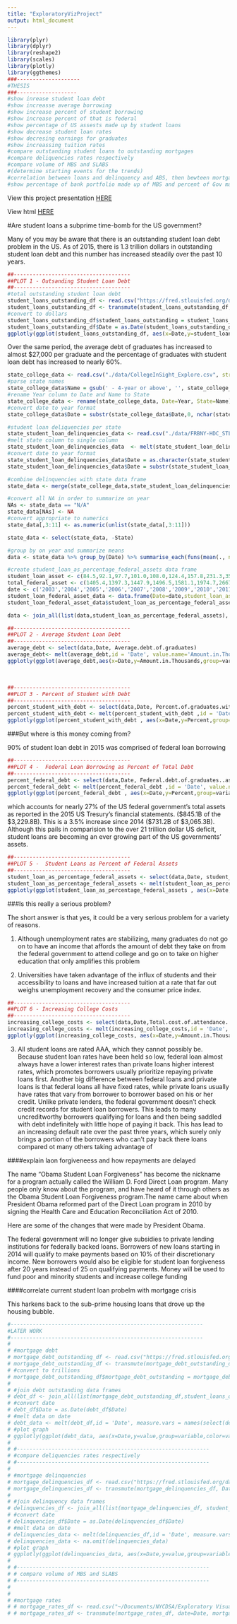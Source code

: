 ```yaml
---
title: "ExploratoryVizProject"
output: html_document
---
```

```r
library(plyr)
library(dplyr)
library(reshape2)
library(scales)
library(plotly)
library(ggthemes)
###--------------------
#THESIS
###-------------------
#show inrease student loan debt
#show increasse average borrowing 
#show increase percent of student borrowing
#show increase percent of that is federal
#show percentage of US assests made up by student loans
#show decrease student loan rates
#show decresing earnings for graduates
#show increassing tuition rates
#compare outstanding student loans to outstanding mortgages
#compare deliquencies rates respectively
#compare volume of MBS and SLABS
#(determine starting events for the trends)
#correlation between loans and delinquency and ABS, then bewteen mortgage and student over similar time frame
#show percentage of bank portfolio made up of MBS and percent of Gov made up of student loans
```

View this project presentation <a href='https://slides.com/sjstebbins/exploratory-data-visualization-project'>HERE</a>

View html <a href="https://github.com/nycdatasci/bootcamp006_project/blob/master/Project1-ExploreVis/Spencer_Stebbins/ExploratoryVizProject.html">HERE</a>

#Are student loans a subprime time-bomb for the US government?

Many of you may be aware that there is an outstanding student loan debt problem in the US. As of 2015, there is 1.3 trillion dollars in outstanding student loan debt and this number has increased steadily over the past 10 years.

```r
##-------------------------------------
##PLOT 1 - Outsanding Student Loan Debt
##-------------------------------------
#total outstanding student loan debt
student_loans_outstanding_df <- read.csv("https://fred.stlouisfed.org/data/SLOAS.csv")
student_loans_outstanding_df <- transmute(student_loans_outstanding_df, Date=DATE, student_loans_outstanding=VALUE)
#convert to dollars
student_loans_outstanding_df$student_loans_outstanding = student_loans_outstanding_df$student_loans_outstanding * 100000
student_loans_outstanding_df$Date = as.Date(student_loans_outstanding_df$Date)
ggplotly(ggplot(student_loans_outstanding_df, aes(x=Date,y=student_loans_outstanding) ) +geom_line( color='red') + ylab("") + ggtitle("Outstanding Student Loan Debt (Dollars)") + scale_x_date(breaks = date_breaks("5 year"), labels = date_format("%Y")) + theme_fivethirtyeight()) 

```

Over the same period, the average debt of graduates has increased to almost $27,000 per graduate and the percentage of graduates with student loan debt has increased to nearly 60%.

```r
state_college_data <- read.csv("./data/CollegeInSight_Explore.csv", stringsAsFactors = FALSE)
#parse state names
state_college_data$Name = gsub(' - 4-year or above', '', state_college_data$Name)
#rename Year column to Date and Name to State
state_college_data <- rename(state_college_data, Date=Year, State=Name)
#convert date to year format
state_college_data$Date = substr(state_college_data$Date,0, nchar(state_college_data$Date) -3)

#student loan deliquencies per state
state_student_loan_delinquencies_data <- read.csv("./data/FRBNY-HDC_STLOANDEL.csv", stringsAsFactors = FALSE)
#melt state column to single column 
state_student_loan_delinquencies_data  <- melt(state_student_loan_delinquencies_data, id= 'Date', variable.name='State', value.name="Percent.student.loan.delinquences")
#convert date to year format
state_student_loan_delinquencies_data$Date = as.character(state_student_loan_delinquencies_data$Date)
state_student_loan_delinquencies_data$Date = substr(state_student_loan_delinquencies_data$Date,0, nchar(state_student_loan_delinquencies_data$Date) -6)

#combine delinquencies with state data frame
state_data <- merge(state_college_data,state_student_loan_delinquencies_data,by=c('Date','State'))

#convert all NA in order to summarize on year
NAs <- state_data == "N/A"
state_data[NAs] <- NA
#convert appropriate to numerics
state_data[,3:11] <- as.numeric(unlist(state_data[,3:11]))

state_data <- select(state_data, -State)

#group by on year and summarize means
data <- state_data %>% group_by(Date) %>% summarise_each(funs(mean(., na.rm = TRUE))) 

#create student_loan_as_percentage_federal_assets data frame
student_loan_asset <- c(84.5,92.1,97.7,101.0,108.0,124.4,157.8,231.3,356.1,495.5,613.9,731.2,845.1)
total_federal_asset <- c(1405.4,1397.3,1447.9,1496.5,1581.1,1974.7,2667.9,2883.8,2707.3,2748.3,2968.3,3065.3,3229.8)
date <- c('2003','2004','2005','2006','2007','2008','2009','2010','2011','2012','2013','2014','2015')
student_loan_federal_asset_data <- data.frame(Date=date,student_loan_asset=student_loan_asset, total_federal_asset=total_federal_asset)
student_loan_federal_asset_data$student_loan_as_percentage_federal_assets = student_loan_federal_asset_data$student_loan_asset/total_federal_asset

data <- join_all(list(data,student_loan_as_percentage_federal_assets), by='Date', type = "outer")

##-------------------------------------
##PLOT 2 - Average Student Loan Debt
##-------------------------------------
average_debt <- select(data,Date, Average.debt.of.graduates)
average_debt<- melt(average_debt,id = 'Date', value.name='Amount.in.Thousands')
ggplotly(ggplot(average_debt,aes(x=Date,y=Amount.in.Thousands,group=variable,color=variable)) + geom_line()  + ggtitle('Average Student Loan Debt') + theme(legend.position="none") + theme_fivethirtyeight())
```
<br/>
```r
##-------------------------------------
##PLOT 3 - Percent of Student with Debt
##-------------------------------------
percent_student_with_debt <- select(data,Date, Percent.of.graduates.with.debt)
percent_student_with_debt <- melt(percent_student_with_debt ,id = 'Date', value.name='Percent')
ggplotly(ggplot(percent_student_with_debt , aes(x=Date,y=Percent,group=variable,color=variable)) + geom_line() + ggtitle('Percent of Students with Debt') +  theme(legend.position="none") + theme_fivethirtyeight())
```

###But where is this money coming from?

90% of student loan debt in 2015 was comprised of federal loan borrowing

```r
##-------------------------------------
##PLOT 4 -  Federal Loan Borrowing as Percent of Total Debt
##-------------------------------------
percent_federal_debt <- select(data,Date, Federal.debt.of.graduates..as.percent.of.total.debt)
percent_federal_debt <- melt(percent_federal_debt ,id = 'Date', value.name='Percent')
ggplotly(ggplot(percent_federal_debt , aes(x=Date,y=Percent,group=variable,color=variable)) + geom_line() + ggtitle('Federal Loan Borrowing as Percent of Total Debt') +  theme(legend.position="none") + theme_fivethirtyeight())
```

which accounts for nearly 27% of the US federal government's total assets as reported in the 2015 US Tresury's financial statements. ($845.1B of the $3,229.8B). This is a 3.5% increase since 2014 ($731.2B of $3,065.3B). Although this pails in comparision to the over 21 trillion dollar US deficit, student loans are becoming an ever growing part of the US governments' assets. 

```r
##-------------------------------------
##PLOT 5 -  Student Loans as Percent of Federal Assets
##-------------------------------------
student_loan_as_percentage_federal_assets <- select(data,Date, student_loan_as_percentage_federal_assets)
student_loan_as_percentage_federal_assets <- melt(student_loan_as_percentage_federal_assets ,id = 'Date', value.name='Percent')
ggplotly(ggplot(student_loan_as_percentage_federal_assets , aes(x=Date,y=Percent,group=variable,color=variable)) + geom_line() + ggtitle('Student Loans as Percent of Federal Assets') +  theme(legend.position="none") + theme_fivethirtyeight())
```

###Is this really a serious problem? 

The short answer is that yes, it could be a very serious problem for a variety of reasons.

  1) Although unemployment rates are stabilizing, many graduates do not go on to have an income that affords the amount of debt they take on from the federal government to attend college and go on to take on higher education that only amplifies this problem
  
  2) Universities have taken advantage of the influx of students and their accessibility to loans and have increased tuition at a rate that far out weighs unemployment recovery and the consumer price index. 
  
```r
##-------------------------------------
##PLOT 6 - Increasing College Costs
##-------------------------------------
increasing_college_costs <- select(data,Date,Total.cost.of.attendance..on.campus.)
increasing_college_costs <- melt(increasing_college_costs,id = 'Date', value.name='Amount.in.Thousands')
ggplotly(ggplot(increasing_college_costs, aes(x=Date,y=Amount.in.Thousands,group=variable,color=variable)) + geom_line() + ggtitle('Average College Costs') + theme(legend.position="none") + theme_fivethirtyeight())
```
  
  3) All student loans are rated AAA, which they cannot possibly be. Because student loan rates have been held so low, federal loan almost always have a lower interest rates than private loans higher interest rates, which promotes borrowers usually prioritize repaying private loans first. Another big difference between federal loans and private loans is that federal loans all have fixed rates, while private loans usually have rates that vary from borrower to borrower based on his or her credit. Unlike private lenders, the federal government doesn’t check credit records for student loan borrowers. This leads to many uncreditworthy borrowers qualifying for loans and then being saddled with debt indefinitely with little hope of paying it back. This has lead to an increasing default rate over the past three years, which surely only brings a portion of the borrowers who can't pay back there loans compared ot many others taking advantage of 
  
  
  
####explain laon forgiveneess and how repayments are delayed

The name “Obama Student Loan Forgiveness” has become the nickname for a program actually called the William D. Ford Direct Loan program. Many people only know about the program, and have heard of it through others as the Obama Student Loan Forgiveness program.The name came about when President Obama reformed part of the Direct Loan program in 2010 by signing the Health Care and Education Reconciliation Act of 2010.

Here are some of the changes that were made by President Obama.

The federal government will no longer give subsidies to private lending institutions for federally backed loans.
Borrowers of new loans starting in 2014 will qualify to make payments based on 10% of their discretionary income.
New borrowers would also be eligible for student loan forgiveness after 20 years instead of 25 on qualifying payments.
Money will be used to fund poor and minority students and increase college funding

####correlate current student loan probelm with mortgage crisis

 This harkens back to the sub-prime housing loans that drove up the housing bubble.

```r
#-------------------------------------------------------------
#LATER WORK
#-------------------------------------------------------------
# 
# #mortgage debt
# mortgage_debt_outstanding_df <- read.csv("https://fred.stlouisfed.org/data/MDOAH.csv", stringsAsFactors = FALSE)
# mortgage_debt_outstanding_df <- transmute(mortgage_debt_outstanding_df, Date=DATE, mortgage_debt_outstanding=as.numeric(VALUE))
# #convert to trillions
# mortgage_debt_outstanding_df$mortgage_debt_outstanding = mortgage_debt_outstanding_df$mortgage_debt_outstanding * 100
# 
# #join debt outstanding data frames
# debt_df <- join_all(list(mortgage_debt_outstanding_df,student_loans_outstanding_data), by='Date', type = "full")
# #convert date
# debt_df$Date = as.Date(debt_df$Date)
# #melt data on date
# debt_data <- melt(debt_df,id = 'Date', measure.vars = names(select(debt_df, -Date)))
# #plot graph
# ggplotly(ggplot(debt_data, aes(x=Date,y=value,group=variable,color=variable)) + geom_line() + facet_wrap(~variable, scales = "free"))
#   
# #-------------------------------------------------------------
# #compare deliquencies rates respectively
# #-------------------------------------------------------------
# 
# #mortgage delinquencies
# mortgage_delinquencies_df <- read.csv("https://fred.stlouisfed.org/data/DRSFRMACBS.csv")
# mortgage_delinquencies_df <- transmute(mortgage_delinquencies_df, Date=DATE, mortgage_delinquencies=VALUE)
# 
# #join delinquency data frames
# delinquencies_df <- join_all(list(mortgage_delinquencies_df, student_loan_delinquencies_data), by='Date', type = "full")
# #convert date
# delinquencies_df$Date = as.Date(delinquencies_df$Date)
# #melt data on date
# delinquencies_data <- melt(delinquencies_df,id = 'Date', measure.vars = names(select(delinquencies_df, -Date)))
# delinquencies_data <- na.omit(delinquencies_data)
# #plot graph
# ggplotly(ggplot(delinquencies_data, aes(x=Date,y=value,group=variable,color=variable) ) + geom_line() + scale_x_date(breaks = date_breaks("5 year"), labels = date_format("%Y")))
# 
# #-------------------------------------------------------------
# # compare volume of MBS and SLABS
# #-------------------------------------------------------------
# 
# 
# #mortgage rates
# # mortgage_rates_df <- read.csv("~/Documents/NYCDSA/Exploratory Visualization Project/FMAC-MORTG.csv")
# # mortgage_rates_df <- transmute(mortgage_rates_df, date=Date, mortgage_rates=Value)
```





 


